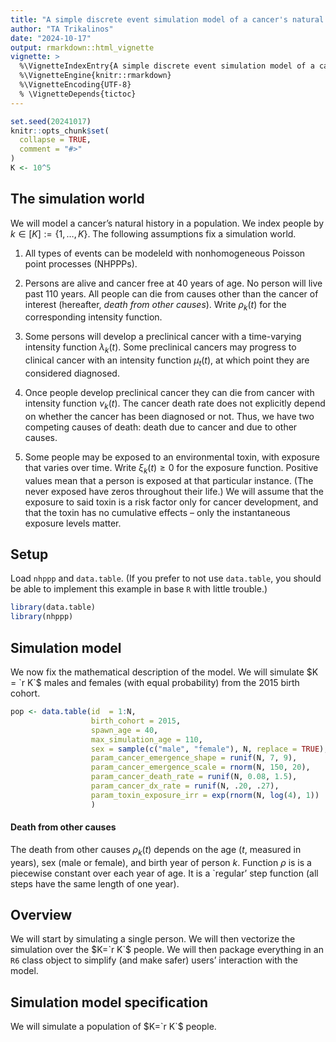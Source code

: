 ```yaml
---
title: "A simple discrete event simulation model of a cancer's natural history"
author: "TA Trikalinos" 
date: "2024-10-17"
output: rmarkdown::html_vignette
vignette: >
  %\VignetteIndexEntry{A simple discrete event simulation model of a cancer's natural history}
  %\VignetteEngine{knitr::rmarkdown}
  %\VignetteEncoding{UTF-8}
  % \VignetteDepends{tictoc}
---
```


```r
set.seed(20241017)
knitr::opts_chunk$set(
  collapse = TRUE,
  comment = "#>"
)
K <- 10^5
```


## The simulation world 

We will model a cancer's natural history in a population. We index people by $k \in [K] := \{1, \dots, K \}$. The following assumptions fix a simulation world. 

1. All types of events can be modeleld with nonhomogeneous Poisson point processes (NHPPPs).  

1. Persons are alive and cancer free at 40 years of age. No person will live past 110 years. 
All people can die from causes other than the cancer of interest (hereafter, _death from other causes_). Write $\rho_k(t)$ for the corresponding intensity function. 

1. Some persons will develop a preclinical cancer with a time-varying intensity function $\lambda_k(t)$. 
Some preclinical cancers may progress to clinical cancer with an intensity function $\mu_t(t)$, at which point they are considered diagnosed. 

1. Once people develop preclinical cancer they can die from cancer with intensity 
function $\nu_k(t)$. The cancer death rate does not explicitly 
depend on whether the cancer has been diagnosed or not.  Thus, we have two 
competing causes of death: death due to cancer and due to other causes. 

1. Some people may be exposed to an environmental toxin, with exposure that 
varies over time. Write $\xi_k(t) \ge 0$ for the exposure function. 
Positive values mean that a person is exposed at that particular instance. 
(The never exposed have zeros throughout their life.) We will assume that 
the exposure to said toxin is a risk factor only for cancer development, and 
that the toxin has no cumulative effects -- only the instantaneous exposure 
levels matter. 


## Setup 
Load `nhppp` and `data.table`. (If you prefer to not use `data.table`, you 
should be able to implement this example in base `R` with little trouble.)

```r
library(data.table)
library(nhppp)
```


## Simulation model 

We now fix the mathematical description of the model. We will simulate $K = `r K`$ 
males and females (with equal probability) from the 2015 birth cohort. 

```r
pop <- data.table(id  = 1:N, 
                  birth_cohort = 2015,
                  spawn_age = 40, 
                  max_simulation_age = 110, 
                  sex = sample(c("male", "female"), N, replace = TRUE),
                  param_cancer_emergence_shape = runif(N, 7, 9), 
                  param_cancer_emergence_scale = rnorm(N, 150, 20), 
                  param_cancer_death_rate = runif(N, 0.08, 1.5),
                  param_cancer_dx_rate = runif(N, .20, .27), 
                  param_toxin_exposure_irr = exp(rnorm(N, log(4), 1))
                  )
```

#### Death from other causes 
The death from other causes $\rho_k(t)$
depends on the age ($t$, measured in years), sex (male or female), and birth 
year of person $k$. Function $\rho$ is is a piecewise constant over each year 
of age. It is a `regular' step function (all steps have the same length of one 
year). 





## Overview 

We will start by simulating a single person. We will then vectorize the simulation 
over the $K=`r K`$ people. 
We will then package everything in an `R6` class object to simplify (and make 
safer) users' interaction with the model. 

## Simulation model specification  

We will simulate a population of $K=`r K`$ people.  



